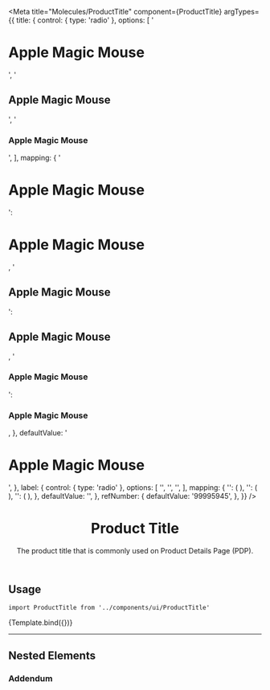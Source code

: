 

<Meta
  title="Molecules/ProductTitle"
  component={ProductTitle}
  argTypes={{
    title: {
      control: { type: 'radio' },
      options: [
        '<h1>Apple Magic Mouse</h1>',
        '<h2>Apple Magic Mouse</h2>',
        '<h3>Apple Magic Mouse</h3>',
      ],
      mapping: {
        '<h1>Apple Magic Mouse</h1>': <h1>Apple Magic Mouse</h1>,
        '<h2>Apple Magic Mouse</h2>': <h2>Apple Magic Mouse</h2>,
        '<h3>Apple Magic Mouse</h3>': <h3>Apple Magic Mouse</h3>,
      },
      defaultValue: '<h1>Apple Magic Mouse</h1>',
    },
    label: {
      control: { type: 'radio' },
      options: [
        '<DiscountBadge listPrice={100} spotPrice={90} big />',
        '<DiscountBadge listPrice={100} spotPrice={70} big />',
        '<DiscountBadge listPrice={100} spotPrice={10} big />',
      ],
      mapping: {
        '<DiscountBadge listPrice={100} spotPrice={90} big />': (
          <DiscountBadge listPrice={100} spotPrice={90} big />
        ),
        '<DiscountBadge listPrice={100} spotPrice={70} big />': (
          <DiscountBadge listPrice={100} spotPrice={70} big />
        ),
        '<DiscountBadge listPrice={100} spotPrice={10} big />': (
          <DiscountBadge listPrice={100} spotPrice={10} big />
        ),
      },
      defaultValue: '<DiscountBadge listPrice={100} spotPrice={90} big />',
    },
    refNumber: {
      defaultValue: '99995945',
    },
  }}
/>


<header>

# Product Title

The product title that is commonly used on Product Details Page (PDP).

</header>

## Usage

`import ProductTitle from '../components/ui/ProductTitle'`

<Canvas>
  <Story name="Default">{Template.bind({})}</Story>
</Canvas>

<ArgsTable story="Default" />

<TokenTable>
  <TokenRow
    token="--fs-product-title-text-size"
    value="var(--fs-text-size-title-product)"
  />
  <TokenRow
    token="--fs-product-title-text-weight"
    value="var(--fs-text-weight-regular)"
  />
  <TokenRow token="--fs-product-title-line-height" value="1.12" />
</TokenTable>

---

## Nested Elements

### Addendum

<TokenTable>
  <TokenRow
    token="--fs-product-title-addendum-margin-top"
    value="var(--fs-spacing-3)"
  />
  <TokenRow
    token="--fs-product-title-addendum-color"
    value="var(--fs-color-text-light)"
    isColor
  />
</TokenTable>
